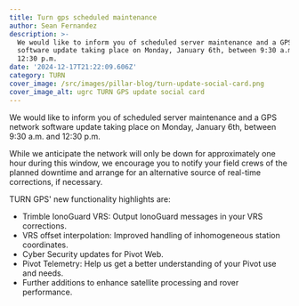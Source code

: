 ```yaml
---
title: Turn gps scheduled maintenance
author: Sean Fernandez
description: >-
  We would like to inform you of scheduled server maintenance and a GPS network
  software update taking place on Monday, January 6th, between 9:30 a.m. and
  12:30 p.m.
date: '2024-12-17T21:22:09.606Z'
category: TURN
cover_image: /src/images/pillar-blog/turn-update-social-card.png
cover_image_alt: ugrc TURN GPS update social card
---
```


We would like to inform you of scheduled server maintenance and a GPS network software update taking place on Monday, January 6th, between 9:30 a.m. and 12:30 p.m.

While we anticipate the network will only be down for approximately one hour during this window, we encourage you to notify your field crews of the planned downtime and arrange for an alternative source of real-time corrections, if necessary.

TURN GPS' new functionality highlights are:

- Trimble IonoGuard VRS: Output IonoGuard messages in your VRS corrections. 
- VRS offset interpolation: Improved handling of inhomogeneous station coordinates.
- Cyber Security updates for Pivot Web. 
- Pivot Telemetry: Help us get a better understanding of your Pivot use and needs.
- Further additions to enhance satellite processing and rover performance.
